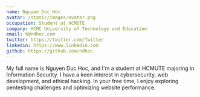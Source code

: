 ```yaml
---
name: Nguyen Duc Hoc
avatar: /static/images/avatar.png
occupation: Student at HCMUTE
company: HCMC University of Technology and Education
email: h@ndhoc.com
twitter: https://twitter.com/Twitter
linkedin: https://www.linkedin.com
github: https://github.com/ndhoc
---
```


My full name is Nguyen Duc Hoc, and I'm a student at HCMUTE majoring in Information Security. I have a keen interest in cybersecurity, web development, and ethical hacking. In your free time, I enjoy exploring pentesting challenges and optimizing website performance.
